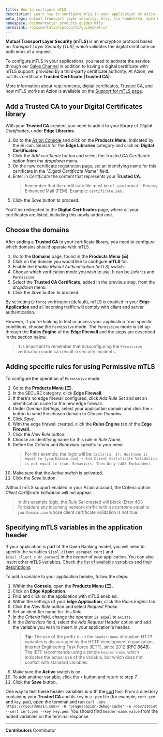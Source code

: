 ```yaml
---
title: How to configure mTLS
description: Learn how to configure mTLS in your application at Azion.
meta_tags: mutual transport layer security, mtls, tls handshake, open banking, certificates, digital certificates
namespace: documentation_products_guides_mtls
permalink: /documentation/products/guides/mtls/
---
```


**Mutual Transport Layer Security (mTLS)** is an encryption protocol based on *Transport Layer Security (TLS)*, which validates the digital certificate on both ends of a request.

To configure mTLS in your applications, you need to activate the service through our [Sales Channel](https://www.azion.com/en/contact-sales/) in addition to having a digital certificate with mTLS support, provided by a third-party certificate authority. At Azion, we call this certificate **Trusted Certificate (Trusted CA)**.

More information about requirements, digital certificates, Trusted CA, and how mTLS works at Azion is available on the [Support for mTLS page](/en/documentation/products/edge-application/domains/mtls/).

## Add a Trusted CA to your Digital Certificates library

With your **Trusted CA** created, you need to add it to your library of *Digital Certificates*, under **Edge Libraries**:

1. Go to the [Azion Console](https://console.azion.com) and click on the **Products Menu**, indicated by the ☰ icon. Search for the **Edge Libraries** category and click on **Digital Certificates**.
2. Click the *Add certificate* button and select the *Trusted CA Certificate* option from the *dropdown* menu.
4. On the new certificate registration page, set an identifying name for this certificate in the *"Digital Certificate Name"* field.
5. Enter in *Certificate* the content that represents your **Trusted CA**.
    > Remember that the certificate file must be of `.pem` format – Privacy Enhanced Mail (PEM). Example: `certificate.pem`.
6. Click the *Save* button to proceed.

You'll be redirected to the **Digital Certificates** page, where all your certificates are listed, including this newly added one.

## Choose the domains

After adding a **Trusted CA** to your certificate library, you need to configure which domains should operate with mTLS.

1. Go to the **Domains** page, found in the **Products Menu (☰)**.
2. Click on the domain you would like to configure **mTLS** for.
4. Enable the *Enable Mutual Authentication (mTLS)* switch.
5. Choose which verification mode you wish to use. It can be `Enforce` and `Permissive`.
6. Select the **Trusted CA Certificate**, added in the previous step, from the *dropdown* menu.
7. Click the *Save* button to proceed.

By selecting `Enforce` verification (default), mTLS is enabled in your **Edge Application** and all incoming traffic will comply with client and server authentication. 

However, if you're looking to test or access your application from specific conditions, choose the `Permissive` mode. The `Permissive` mode is set up through the **Rules Engine** of the **Edge Firewall** and the steps are described in the section below.

> It is important to remember that misconfiguring the `Permissive` verification mode can result in security incidents.

## Adding specific rules for using Permissive mTLS

To configure the operation of `Permissive` mode: 

1. Go to the **Products Menu (☰)**.
2. In the SECURE category, click **Edge Firewall**.
3. If there's no edge firewall configured, click *Add Rule Set* and set an identification name for the new edge firewall.
4. Under *Domain Settings*, select your application domain and click the `>` button to send the chosen domain to *Chosen Domains*.
5. Click *Save*.
6. With the edge firewall created, click the **Rules Engine** tab of the **Edge Firewall**.
7. Click the *New Rule* button.
8. Choose an identifying name for this rule in *Rule Name*.
9. Define the *Criteria* and *Behaviors* specific to your need.
    > For this example, the logic will be: `Criteria: If: Hostname is equal to {yourDomain.com} + And Client Certificate Validation is not equal to true. Behaviors: Then Deny (403 Forbidden)`.
10. Make sure that the *Active switch* is activated.
11. Click the *Save* button.

Without mTLS support enabled in your Azion account, the Criteria option *Client Certificate Validation* will not appear.

> In this example logic, the *Rule Set* created will block (Error 403 Forbidden) any incoming network traffic with a *hostname* equal to `yourDomain.com` whose client certificate validation is not true.

## Specifying mTLS variables in the application header

If your application is part of the Open Banking model, you will need to specify the variables `${ssl_client_escaped_cert}` and `${ssl_client_s_dn_parsed}` in the *header* of your application. You can also insert other mTLS variables. [Check the list of available variables and their descriptions](/en/documentation/products/build/edge-application/rules-engine/).

To add a variable to your application header, follow the steps:

1. Within the **Console**, open the **Products Menu (☰)**.
2. Click on **Edge Application**.
3. Find and click on the application with mTLS enabled.
4. Within the settings of your **Edge Application**, click the *Rules Engine* tab.
5. Click the *New Rule* button and select *Request Phase*.
6. Set an identifier name for this *Rule*.
7. In the *Criteria* field, change the operator `is equal` to `exists`.
8. In the *Behaviors* field, select the *Add Request Header* option and add the variable you wish to insert in your application's header.
    > **Tip:** The use of the prefix `X-` in the `header-name` of custom HTTP variables is discouraged by the HTTP development organization, Internet Engineering Task Force (IETF), since 2012 ([RFC 6648](https://datatracker.ietf.org/doc/rfc6648/)). The IETF recommends using a simple `header-name`, which indicates the actual use of the variable, but which does not conflict with standard variables.
9. Make sure the **Active** switch is on.
10. To add another variable, click the `+` button and return to step 7.
11. Click the **Save** button.

One way to test these header variables is with the [curl](https://curl.se/) tool. From a directory containing your **Trusted CA** and its key in a `.pem` file (for example, `cert.pem` and `key.pem`), open the terminal and run `curl -skv https://<yourDomain.com>/ -H "pragma:azion-debug-cache" -o /dev/stdout --cert cert.pem --key key.pem`. You should find `header-name:value` from the added variables on the terminal response.



---


**Contributors** <ContributorList>Contributor</ContributorList>
